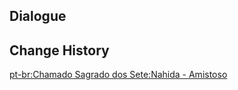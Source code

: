 {{Genius Invokation TCG Stage
|title        = Nahida: Friendly
|type         = Friendly Fracas
|group        = Invitation Board
|character    = Nahida
|requirement  = 1
|introduction = "Oh, I know this game &mdash; and playing it with you should make it all the more fascinating."<br>Hint: Nahida's deck contains many Companion Support Cards, allowing her to use her immense resource shifting ability to repeatedly trigger Elemental Reactions.
|objective_1  = Achieve victory
|reward_1     = Nahida*1
|objective_2  = Achieve victory within 6 Rounds
|reward_2     = The Seed of Stored Knowledge*1
|objective_3  = Win with less than 2 characters defeated
|reward_3     = The Seed of Stored Knowledge*1
|lineup       = Nahida;Kamisato Ayato;Cyno
|action       = The Seed of Stored Knowledge;The Seed of Stored Knowledge;Capricious Visage;Capricious Visage;A Thousand Floating Dreams;A Thousand Floating Dreams;Nature and Wisdom;Nature and Wisdom;Sumeru City;Sumeru City;Dunyarzad;Dunyarzad;Katheryne;Katheryne;Paimon;Paimon;Ellin;Ellin;Iron Tongue Tian;Iron Tongue Tian;Liu Su;Liu Su;Rana;Rana;Changing Shifts;Changing Shifts;Wine-Stained Tricorne;Wine-Stained Tricorne;Laurel Coronet;Laurel Coronet
}}

==Dialogue==
{{Transclude|Genius Invokation TCG/Stage/Nahida|Friendly Fracas}}

==Change History==
{{Change History|3.7}}

[[pt-br:Chamado Sagrado dos Sete:Nahida - Amistoso]]